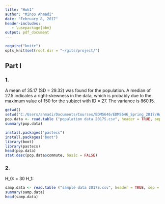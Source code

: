 ```yaml
---
title: "Hwk1"
author: "Minoo Ahmadi"
date: "February 8, 2017"
header-includes:
   - \usepackage{bbm}
output: pdf_document
---
```



```r
require("knitr")
opts_knit$set(root.dir = "~/gits/project/")
```


## Part I
### 1.
A mean of 35.17 (SD = 29.32) was found for the population.  A median of 27.5 indicates a right-skewness in the data, which is probably due to the maximum value of 150 for the subject with ID = 27. The variance is 860.15.

```r
getwd()
setwd("C:/Users/ahmadi/Documents/Courses/EDMS646/EDMS646_Spring_2017/Hwk1")
pop.data <- read.table ("population data 2017S.csv", header = TRUE, sep = ",")
summary(pop.data)

install.packages("pastecs")
install.packages("boot")
library(boot)
library(pastecs)
head(pop.data)
stat.desc(pop.data$commute, basic = FALSE)

```

### 2.
H_0: \mu = 30
H_1: \mu \neq 30

```r
samp.data <- read.table ("sample data 2017S.csv", header = TRUE, sep = ",")
summary(samp.data)
head(samp.data)

```

